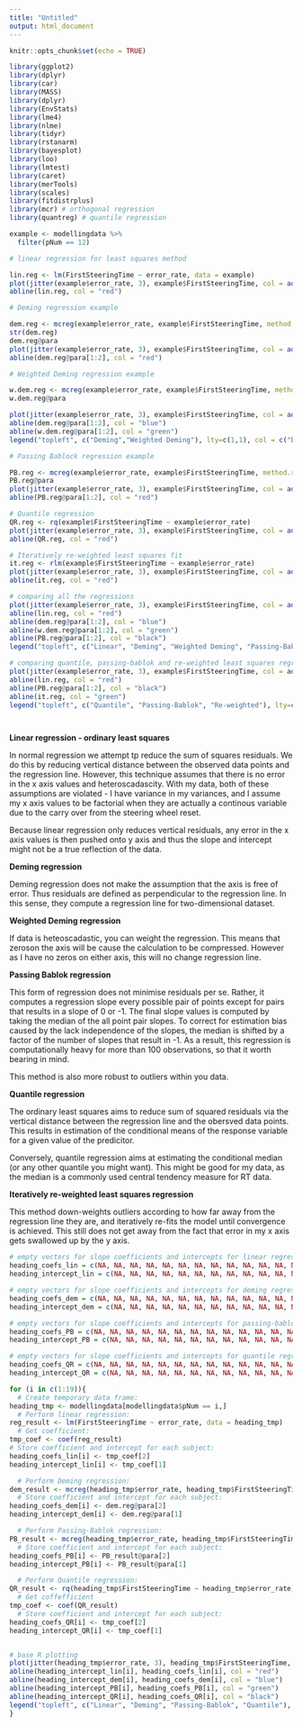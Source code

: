 ```yaml
---
title: "Untitled"
output: html_document
---
```


```r
knitr::opts_chunk$set(echo = TRUE)
```

```r
library(ggplot2)
library(dplyr)
library(car)
library(MASS)
library(dplyr)
library(EnvStats)
library(lme4)
library(nlme)
library(tidyr)
library(rstanarm)
library(bayesplot)
library(loo)
library(lmtest)
library(caret)
library(merTools)
library(scales)
library(fitdistrplus)
library(mcr) # orthogonal regression
library(quantreg) # quantile regression
```


```r

example <- modellingdata %>%
  filter(pNum == 12)

# linear regression for least squares method

lin.reg <- lm(FirstSteeringTime ~ error_rate, data = example)
plot(jitter(example$error_rate, 3), example$FirstSteeringTime, col = adjustcolor("black", alpha = .3), main = "Linear regression") 
abline(lin.reg, col = "red")

# Deming regression example

dem.reg <- mcreg(example$error_rate, example$FirstSteeringTime, method.reg = "Deming")
str(dem.reg)
dem.reg@para
plot(jitter(example$error_rate, 3), example$FirstSteeringTime, col = adjustcolor("black", alpha = .3), main = "Deming regression")
abline(dem.reg@para[1:2], col = "red")

# Weighted Deming regression example

w.dem.reg <- mcreg(example$error_rate, example$FirstSteeringTime, method.reg = "WDeming")
w.dem.reg@para

plot(jitter(example$error_rate, 3), example$FirstSteeringTime, col = adjustcolor("black", alpha = .2), main = "Deming and weighted deming regression") 
abline(dem.reg@para[1:2], col = "blue")
abline(w.dem.reg@para[1:2], col = "green")
legend("topleft", c("Deming","Weighted Deming"), lty=c(1,1), col = c("blue","green"))

# Passing Bablock regression example

PB.reg <- mcreg(example$error_rate, example$FirstSteeringTime, method.reg = "PaBa")
PB.reg@para
plot(jitter(example$error_rate, 3), example$FirstSteeringTime, col = adjustcolor("black", alpha = .3), main = "Deming regression")
abline(PB.reg@para[1:2], col = "red")

# Quantile regression
QR.reg <- rq(example$FirstSteeringTime ~ example$error_rate)
plot(jitter(example$error_rate, 3), example$FirstSteeringTime, col = adjustcolor("black", alpha = .3), main = "Quantile regression") 
abline(QR.reg, col = "red")

# Iteratively re-weighted least squares fit
it.reg <- rlm(example$FirstSteeringTime ~ example$error_rate)
plot(jitter(example$error_rate, 3), example$FirstSteeringTime, col = adjustcolor("black", alpha = .3), main = "Re-weighted regression") 
abline(it.reg, col = "red")

# comparing all the regressions
plot(jitter(example$error_rate, 3), example$FirstSteeringTime, col = adjustcolor("black", alpha = .3), main = "Regression comparison")
abline(lin.reg, col = "red")
abline(dem.reg@para[1:2], col = "blue")
abline(w.dem.reg@para[1:2], col = "green")
abline(PB.reg@para[1:2], col = "black")
legend("topleft", c("Linear", "Deming", "Weighted Deming", "Passing-Bablok"), lty=c(1,1), col = c("red", "blue","green", "black"))

# comparing quantile, passing-bablok and re-weighted least squares regression
plot(jitter(example$error_rate, 3), example$FirstSteeringTime, col = adjustcolor("black", alpha = .3), main = "Quantile versus Passing-Bablok") 
abline(lin.reg, col = "red")
abline(PB.reg@para[1:2], col = "black")
abline(it.reg, col = "green")
legend("topleft", c("Quantile", "Passing-Bablok", "Re-weighted"), lty=c(1,1), col = c("red", "black", "green"))




```

**Linear regression - ordinary least squares**

In normal regression we attempt tp reduce the sum of squares residuals. We do this by reducing vertical distance between the observed data points and the regression line. However, this technique assumes that there is no error in the x axis values and heteroscadascity. With my data, both of these assumptions are violated - I have variance in my variances, and I assume my x axis values to be factorial when they are actually a continous variable due to the carry over from the steering wheel reset. 

Because linear regression only reduces vertical residuals, any error in the x axis values is then pushed onto y axis and thus the slope and intercept might not be a true reflection of the data. 

**Deming regression**

Deming regression does not make the assumption that the axis is free of error. Thus residuals are defined as perpendicular to the regression line. In this sense, they compute a regression line for two-dimensional dataset.

**Weighted Deming regression**

If data is heteoscadastic, you can weight the regression. This means that zeroson the axis will be cause the calculation to be compressed. However as I have no zeros on either axis, this will no change regression line.

**Passing Bablok regression**

This form of regression does not minimise residuals per se. Rather, it computes a regression slope every possible pair of points except for pairs that results in a slope of 0 or -1. The final slope values is computed by taking the median of the all point pair slopes. To correct for estimation bias caused by the lack independence of the slopes, the median is shifted by a factor of the number of slopes that result in -1. As a result, this regression is computationally heavy for more than 100 observations, so that it worth bearing in mind.

This method is also more robust to outliers within you data.

**Quantile regression**

The ordinary least squares aims to reduce sum of squared residuals via the vertical distance between the regression line and the obersved data points. This results in estimation of the conditional means of the response variable for a given value of the predicitor.

Conversely, quantile regression aims at estimating the conditional median (or any other quantile you might want). This might be good for my data, as the median is a commonly used central tendency measure for RT data. 

**Iteratively re-weighted least squares regression**

This method down-weights outliers according to how far away from the regression line they are, and iteratively re-fits the model until convergence is achieved. This still does not get away from the fact that error in my x axis gets swallowed up by the y axis.

```r

# empty vectors for slope coefficients and intercepts for linear regression
heading_coefs_lin = c(NA, NA, NA, NA, NA, NA, NA, NA, NA, NA, NA, NA, NA, NA, NA, NA, NA, NA, NA)
heading_intercept_lin = c(NA, NA, NA, NA, NA, NA, NA, NA, NA, NA, NA, NA, NA, NA, NA, NA, NA, NA, NA)

# empty vectors for slope coefficients and intercepts for deming regression
heading_coefs_dem = c(NA, NA, NA, NA, NA, NA, NA, NA, NA, NA, NA, NA, NA, NA, NA, NA, NA, NA, NA)
heading_intercept_dem = c(NA, NA, NA, NA, NA, NA, NA, NA, NA, NA, NA, NA, NA, NA, NA, NA, NA, NA, NA)

# empty vectors for slope coefficients and intercepts for passing-bablok regression
heading_coefs_PB = c(NA, NA, NA, NA, NA, NA, NA, NA, NA, NA, NA, NA, NA, NA, NA, NA, NA, NA, NA)
heading_intercept_PB = c(NA, NA, NA, NA, NA, NA, NA, NA, NA, NA, NA, NA, NA, NA, NA, NA, NA, NA, NA)

# empty vectors for slope coefficients and intercepts for quantile regression
heading_coefs_QR = c(NA, NA, NA, NA, NA, NA, NA, NA, NA, NA, NA, NA, NA, NA, NA, NA, NA, NA, NA)
heading_intercept_QR = c(NA, NA, NA, NA, NA, NA, NA, NA, NA, NA, NA, NA, NA, NA, NA, NA, NA, NA, NA)

for (i in c(1:19)){
  # Create temporary data frame:
heading_tmp <- modellingdata[modellingdata$pNum == i,]
  # Perform linear regression:
reg_result <- lm(FirstSteeringTime ~ error_rate, data = heading_tmp)
  # Get coefficient:
tmp_coef <- coef(reg_result)
# Store coefficient and intercept for each subject:
heading_coefs_lin[i] <- tmp_coef[2] 
heading_intercept_lin[i] <- tmp_coef[1]

  # Perform Deming regression:
dem_result <- mcreg(heading_tmp$error_rate, heading_tmp$FirstSteeringTime, method.reg = "Deming")
  # Store coefficient and intercept for each subject:
heading_coefs_dem[i] <- dem.reg@para[2]
heading_intercept_dem[i] <- dem.reg@para[1]

  # Perform Passing-Bablok regression:
PB_result <- mcreg(heading_tmp$error_rate, heading_tmp$FirstSteeringTime, method.reg = "PaBa")
  # Store coefficient and intercept for each subject:
heading_coefs_PB[i] <- PB_result@para[2]
heading_intercept_PB[i] <- PB_result@para[1]

  # Perform Quantile regression:
QR_result <- rq(heading_tmp$FirstSteeringTime ~ heading_tmp$error_rate)
  # Get coffefficient
tmp_coef <- coef(QR_result)
  # Store coefficient and intercept for each subject:
heading_coefs_QR[i] <- tmp_coef[2]
heading_intercept_QR[i] <- tmp_coef[1]


# base R plotting
plot(jitter(heading_tmp$error_rate, 3), heading_tmp$FirstSteeringTime, col = adjustcolor("black", alpha = .3), main = "Regression method comparison")
abline(heading_intercept_lin[i], heading_coefs_lin[i], col = "red")
abline(heading_intercept_dem[i], heading_coefs_dem[i], col = "blue")
abline(heading_intercept_PB[i], heading_coefs_PB[i], col = "green")
abline(heading_intercept_QR[i], heading_coefs_QR[i], col = "black")
legend("topleft", c("Linear", "Deming", "Passing-Bablok", "Quantile"), lty=c(1,1), col = c("red", "blue", "green", "black"))
}

```

